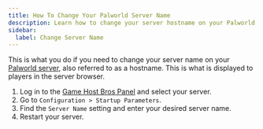 ```yaml
---
title: How To Change Your Palworld Server Name
description: Learn how to change your server hostname on your Palworld server.
sidebar:
  label: Change Server Name
---
```


This is what you do if you need to change your server name on your [Palworld server](https://www.gamehostbros.com/palworld-server-hosting/), also referred to as a hostname. This is what is displayed to players in the server browser.
<Steps>
1. Log in to the [Game Host Bros Panel](https://panel.gamehostbros.com/) and select your server.
2. Go to `Configuration > Startup Parameters`.
3. Find the `Server Name` setting and enter your desired server name.
4. Restart your server.
</Steps>